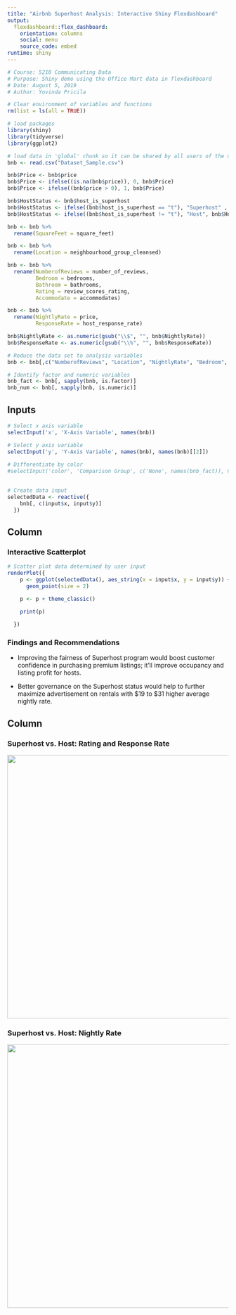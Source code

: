 ```yaml
---
title: "Airbnb Superhost Analysis: Interactive Shiny Flexdashboard"
output: 
  flexdashboard::flex_dashboard:
    orientation: columns
    social: menu
    source_code: embed
runtime: shiny
---
```

<style>                     
.navbar {
  background-color:darkblue;
  border-color:orange;
}
</style>

```r
# Course: 5210 Communicating Data
# Purpose: Shiny demo using the Office Mart data in flexdashboard
# Date: August 5, 2019
# Author: Yovinda Pricila

```

```r
# Clear environment of variables and functions
rm(list = ls(all = TRUE)) 

```

```r
# load packages
library(shiny)
library(tidyverse)
library(ggplot2)

```

```r
# load data in 'global' chunk so it can be shared by all users of the dashboard
bnb <- read.csv("Dataset_Sample.csv")
```

```r
bnb$Price <- bnb$price
bnb$Price <- ifelse((is.na(bnb$price)), 0, bnb$Price)
bnb$Price <- ifelse((bnb$price > 0), 1, bnb$Price)

bnb$HostStatus <- bnb$host_is_superhost
bnb$HostStatus <- ifelse((bnb$host_is_superhost == "t"), "Superhost" , bnb$HostStatus)
bnb$HostStatus <- ifelse((bnb$host_is_superhost != "t"), "Host", bnb$HostStatus)

bnb <- bnb %>%
  rename(SquareFeet = square_feet)

bnb <- bnb %>%
  rename(Location = neighbourhood_group_cleansed)

bnb <- bnb %>%
  rename(NumberofReviews = number_of_reviews, 
         Bedroom = bedrooms, 
         Bathroom = bathrooms, 
         Rating = review_scores_rating,
         Accommodate = accommodates)

bnb <- bnb %>%
  rename(NightlyRate = price, 
         ResponseRate = host_response_rate)

bnb$NightlyRate <- as.numeric(gsub("\\$", "", bnb$NightlyRate))
bnb$ResponseRate <- as.numeric(gsub("\\%", "", bnb$ResponseRate))

# Reduce the data set to analysis variables
bnb <- bnb[,c("NumberofReviews", "Location", "NightlyRate", "Bedroom", "Bathroom", "Accommodate", "SquareFeet", "Rating", "ResponseRate", "HostStatus")]

# Identify factor and numeric variables
bnb_fact <- bnb[, sapply(bnb, is.factor)]
bnb_num <- bnb[, sapply(bnb, is.numeric)]
```

Inputs {.sidebar}
-----------------------------------------------------------------------
  
```r
# Select x axis variable      
selectInput('x', 'X-Axis Variable', names(bnb))

# Select y axis variable      
selectInput('y', 'Y-Axis Variable', names(bnb), names(bnb)[[2]])
      
# Differentiate by color
#selectInput('color', 'Comparison Group', c('None', names(bnb_fact)), names(bnb_fact)[[2]])
      
```

```r
# Create data input
selectedData <- reactive({
    bnb[, c(input$x, input$y)]
  })
```

Column {data-width=500}
-----------------------------------------------------------------------
### Interactive Scatterplot

```r
# Scatter plot data determined by user input
renderPlot({
    p <- ggplot(selectedData(), aes_string(x = input$x, y = input$y)) + 
      geom_point(size = 2) 

    p <- p + theme_classic()
    
    print(p)

  })
```

### Findings and Recommendations {data-height=140}

+ Improving the fairness of Superhost program would boost customer confidence in purchasing premium listings; it'll improve occupancy and listing profit for hosts.

+ Better governance on the Superhost status would help to further maximize advertisement on rentals with $19 to $31 higher average nightly rate. 
  
Column {data-width=500}
-----------------------------------------------------------------------

### Superhost vs. Host: Rating and Response Rate

![](scores_rate.png){width=600px}

### Superhost vs. Host: Nightly Rate 

![](aveprice_compare.png){width=600px}
